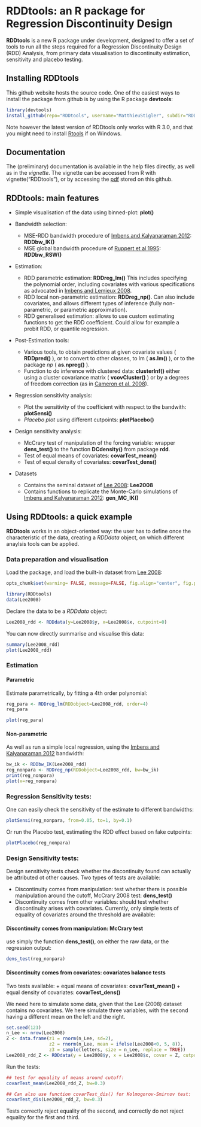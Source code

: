RDDtools: an R package for Regression Discontinuity Design
========================================================

**RDDtools** is a new R package under development, designed to offer a set of tools to run all the steps required for a Regression Discontinuity Design (RDD) Analysis, from primary data visualisation to discontinuity estimation, sensitivity and placebo testing. 


Installing **RDDtools**
-----------------------

This github website hosts the source code. One of the easiest ways to install the package from github is by using the R package **devtools**:

```r
library(devtools)
install_github(repo="RDDtools", username="MatthieuStigler", subdir="RDDtools")
```

Note however the latest version of RDDtools only works with R 3.0, and that you might need to install  [Rtools](http://stat.ethz.ch/CRAN/bin/windows/Rtools/) if on Windows. 


Documentation
-----------------------
The (preliminary) documentation is available in the help files directly, as well as in the *vignette*. The vignette can be accessed from R with vignette("RDDtools"), or by accessing the [pdf](https://github.com/MatthieuStigler/RDDtools/raw/master/RDDtools/inst/doc/RDDtools.pdf) stored on this github. 

RDDtools: main features
-----------------------


+  Simple visualisation of the data using binned-plot: **plot()**

+ Bandwidth selection:
  + MSE-RDD bandwidth procedure of [Imbens and Kalyanaraman 2012]: **RDDbw_IK()**
  + MSE global bandwidth procedure of [Ruppert et al 1995]: **RDDbw_RSW()**
+ Estimation:
  +  RDD parametric estimation: **RDDreg_lm()** This includes specifying the polynomial order, including covariates with various specifications as advocated in [Imbens and Lemieux 2008].
  +  RDD local non-parametric estimation: **RDDreg_np()**. Can also include covariates, and allows different types of inference (fully non-parametric, or parametric approximation). 
  +  RDD generalised estimation: allows to use custom estimating functions to get the RDD coefficient. Could allow for example a probit RDD, or quantile regression.
+ Post-Estimation tools:
  + Various tools, to obtain predictions at given covariate values ( **RDDpred()** ), or to convert to other classes, to lm ( **as.lm()** ), or to the package *np* ( **as.npreg()** ). 
  + Function to do inference with clustered data: **clusterInf()** either using a cluster covariance matrix ( **vcovCluster()** ) or by a degrees of freedom correction (as in [Cameron et al. 2008]).
+ Regression sensitivity analysis:
  + Plot the sensitivity of the coefficient with respect to the bandwith: **plotSensi()**
  + *Placebo plot* using different cutpoints: **plotPlacebo()**
+ Design sensitivity analysis:
  + McCrary test of manipulation of the forcing variable: wrapper **dens_test()** to the function **DCdensity()** from package **rdd**. 
  + Test of equal means of covariates: **covarTest_mean()**
  + Test of equal density of covariates: **covarTest_dens()**
+ Datasets
  + Contains the seminal dataset of [Lee 2008]: **Lee2008**
  + Contains functions to replicate the Monte-Carlo simulations of [Imbens and Kalyanaraman 2012]: **gen_MC_IK()**

Using RDDtools: a quick example
-----------------------
**RDDtools** works in an object-oriented way: the user has to define once the characteristic of the data, creating a *RDDdata* object, on which different anaylsis tools can be applied. 

### Data preparation and visualisation
Load the package, and load the built-in dataset from [Lee 2008]:

```r
opts_chunk$set(warning= FALSE, message=FALSE, fig.align="center", fig.path='figuresREADME/')
```


```r
library(RDDtools)
data(Lee2008)
```

Declare the data to be a *RDDdata* object:

```r
Lee2008_rdd <- RDDdata(y=Lee2008$y, x=Lee2008$x, cutpoint=0)
```


You can now directly summarise and visualise this data:

```r
summary(Lee2008_rdd)
plot(Lee2008_rdd)
```

### Estimation

#### Parametric

Estimate parametrically, by fitting a 4th order polynomial:
```r
reg_para <- RDDreg_lm(RDDobject=Lee2008_rdd, order=4)
reg_para

plot(reg_para)
```


#### Non-parametric
As well as run a simple local regression, using the [Imbens and Kalyanaraman 2012] bandwidth:
```r
bw_ik <- RDDbw_IK(Lee2008_rdd)
reg_nonpara <- RDDreg_np(RDDobject=Lee2008_rdd, bw=bw_ik)
print(reg_nonpara)
plot(x=reg_nonpara)

```

### Regression Sensitivity tests:

One can easily check the sensitivity of the estimate to different bandwidths:
```r
plotSensi(reg_nonpara, from=0.05, to=1, by=0.1)
```

Or run the Placebo test, estimating the RDD effect based on fake cutpoints:
```r
plotPlacebo(reg_nonpara)
```

### Design Sensitivity tests:

Design sensitivity tests check whether the discontinuity found can actually be attributed ot other causes. Two types of tests are available:

+ Discontinuity comes from manipulation: test whether there is possible manipulation around the cutoff, McCrary 2008 test: **dens_test()**
+ Discontinuity comes from other variables: should test whether discontinuity arises with covariates. Currently, only simple tests of equality of covariates around the threshold are available: 

#### Discontinuity comes from manipulation: McCrary test

use simply the function **dens_test()**, on either the raw data, or the regression output:
```r
dens_test(reg_nonpara)
```

#### Discontinuity comes from covariates: covariates balance tests

Two tests available:
+ equal means of covariates: **covarTest_mean()**
+ equal density of covariates: **covarTest_dens()**


We need here to simulate some data, given that the Lee (2008) dataset contains no covariates.
We here simulate three variables, with the second having a different mean on the left and the right. 

```r
set.seed(123)
n_Lee <- nrow(Lee2008)
Z <- data.frame(z1 = rnorm(n_Lee, sd=2), 
                z2 = rnorm(n_Lee, mean = ifelse(Lee2008<0, 5, 8)), 
                z3 = sample(letters, size = n_Lee, replace = TRUE))
Lee2008_rdd_Z <- RDDdata(y = Lee2008$y, x = Lee2008$x, covar = Z, cutpoint = 0)
```


Run the tests:
```r
## test for equality of means around cutoff:
covarTest_mean(Lee2008_rdd_Z, bw=0.3)

## Can also use function covarTest_dis() for Kolmogorov-Smirnov test:
covarTest_dis(Lee2008_rdd_Z, bw=0.3)
```

Tests correctly reject equality of the second, and correctly do not reject equality for the first and third. 

  [Imbens and Kalyanaraman 2012]: http://ideas.repec.org/a/oup/restud/v79y2012i3p933-959.html "Imbens, G. & Kalyanaraman, K. (2012) Optimal Bandwidth Choice for the Regression Discontinuity Estimator, Review of Economic Studies, 79, 933-959"
  
  [Lee 2008]: http://ideas.repec.org/a/eee/econom/v142y2008i2p675-697.html "Lee, D. S. (2008) Randomized experiments from non-random selection in U.S. House elections, Journal of Econometrics, 142, 675-697"
  
  [Imbens and Lemieux 2008]: http://ideas.repec.org/a/eee/econom/v142y2008i2p615-635.html "Imbens, G. & Lemieux, T. (2008) Regression discontinuity designs: A guide to practice, Journal of Econometrics, Vol. 142(2), pages 615-635"
  
  [Cameron et al. 2008]: http://ideas.repec.org/a/tpr/restat/v90y2008i3p414-427.html "Cameron, Gelbach and Miller (2008) Bootstrap-Based Improvements for Inference with Clustered Errors, The Review of Economics and Statistics, Vol. 90(3), pages 414-427"
  
  [Ruppert et al 1995]: http://www.jstor.org/stable/2291516 "Ruppert, D., Sheather, S. J. and Wand, M. P. (1995). An effective bandwidth selector for local least squares regression. Journal of the American Statistical Association, 90, 1257–1270."


  